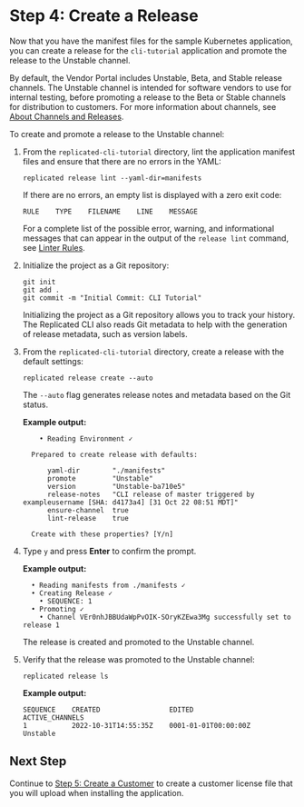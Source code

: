 # Step 4: Create a Release

Now that you have the manifest files for the sample Kubernetes application, you can create a release for the `cli-tutorial` application and promote the release to the Unstable channel.

By default, the Vendor Portal includes Unstable, Beta, and Stable release channels. The Unstable channel is intended for software vendors to use for internal testing, before promoting a release to the Beta or Stable channels for distribution to customers. For more information about channels, see [About Channels and Releases](releases-about).

To create and promote a release to the Unstable channel:

1. From the `replicated-cli-tutorial` directory, lint the application manifest files and ensure that there are no errors in the YAML:

    ```
    replicated release lint --yaml-dir=manifests
    ```

    If there are no errors, an empty list is displayed with a zero exit code:

    ```text
    RULE    TYPE    FILENAME    LINE    MESSAGE
    ```

    For a complete list of the possible error, warning, and informational messages that can appear in the output of the `release lint` command, see [Linter Rules](/reference/linter).

1. Initialize the project as a Git repository:

    ```
    git init
    git add .
    git commit -m "Initial Commit: CLI Tutorial"
    ```

    Initializing the project as a Git repository allows you to track your history. The Replicated CLI also reads Git metadata to help with the generation of release metadata, such as version labels.

1. From the `replicated-cli-tutorial` directory, create a release with the default settings:

    ```
    replicated release create --auto
    ```

    The `--auto` flag generates release notes and metadata based on the Git status.

    **Example output:**

    ```
        • Reading Environment ✓

      Prepared to create release with defaults:

          yaml-dir        "./manifests"
          promote         "Unstable"
          version         "Unstable-ba710e5"
          release-notes   "CLI release of master triggered by exampleusername [SHA: d4173a4] [31 Oct 22 08:51 MDT]"
          ensure-channel  true
          lint-release    true

      Create with these properties? [Y/n]
    ```

1. Type `y` and press **Enter** to confirm the prompt.

    **Example output:**

    ```text
      • Reading manifests from ./manifests ✓
      • Creating Release ✓
        • SEQUENCE: 1
      • Promoting ✓
        • Channel VEr0nhJBBUdaWpPvOIK-SOryKZEwa3Mg successfully set to release 1
    ```
    The release is created and promoted to the Unstable channel.

1. Verify that the release was promoted to the Unstable channel:

    ```
    replicated release ls
    ```
    **Example output:**

    ```text
    SEQUENCE    CREATED                 EDITED                  ACTIVE_CHANNELS
    1           2022-10-31T14:55:35Z    0001-01-01T00:00:00Z    Unstable
    ```

## Next Step

Continue to [Step 5: Create a Customer](tutorial-cli-create-customer) to create a customer license file that you will upload when installing the application.
